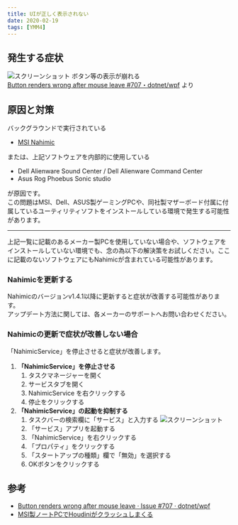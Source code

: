 ```yaml
---
title: UIが正しく表示されない
date: 2020-02-19
tags: [YMM4]
---
```

## 発生する症状
![スクリーンショット](uiが正しく表示されない1.png)
ボタン等の表示が崩れる  
[Button renders wrong after mouse leave #707・dotnet/wpf](https://github.com/dotnet/wpf/issues/707) より

 
## 原因と対策
バックグラウンドで実行されている

- [MSI Nahimic](https://jp.msi.com/page/nahimic)

または、上記ソフトウェアを内部的に使用している

- Dell Alienware Sound Center / Dell Alienware Command Center
- Asus Rog Phoebus Sonic studio

が原因です。  
この問題はMSI、Dell、ASUS製ゲーミングPCや、同社製マザーボード付属に付属しているユーティリティソフトをインストールしている環境で発生する可能性があります。

---

<Info> 上記一覧に記載のあるメーカー製PCを使用していない場合や、ソフトウェアをインストールしていない環境でも、念の為以下の解決策をお試しください。ここに記載のないソフトウェアにもNahimicが含まれている可能性があります。</Info>

### Nahimicを更新する
Nahimicのバージョンv1.4.1以降に更新すると症状が改善する可能性があります。  
アップデート方法に関しては、各メーカーのサポートへお問い合わせください。

### Nahimicの更新で症状が改善しない場合
「NahimicService」を停止させると症状が改善します。

1. **「NahimicService」を停止させる**
    1. タスクマネージャーを開く
    1. サービスタブを開く
    1. NahimicService を右クリックする
    1. 停止をクリックする
1. **「NahimicService」の起動を抑制する**
    1. タスクバーの検索欄に「サービス」と入力する
    ![スクリーンショット](uiが正しく表示されない2.png)
    1. 「サービス」アプリを起動する
    1. 「NahimicService」を右クリックする
    1. 「プロパティ」をクリックする
    1. 「スタートアップの種類」欄で「無効」を選択する
    1. OKボタンをクリックする

## 参考
- [Button renders wrong after mouse leave · Issue #707 · dotnet/wpf](https://github.com/dotnet/wpf/issues/707)
- [MSI製ノートPCでHoudiniがクラッシュしまくる](https://qiita.com/amagitakayosi/items/91650875f7dc513961b8)